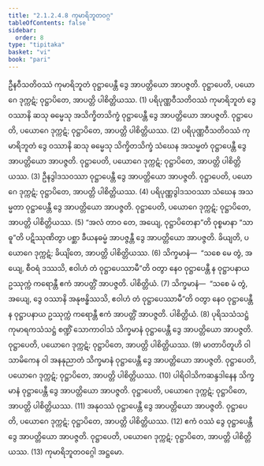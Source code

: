 ```yaml
---
title: "2.1.2.4.8 ကုမာရိဘူတဝဂ္ဂ"
tableOfContents: false
sidebar:
  order: 8
type: "tipitaka"
basket: "vi"
book: "pari"
---
```



<DynamicBreadcrumb />

<Division number="238" book="pari" e="ch" v="5" p="138">

<Paragraph number="954" book="pari">
ဦနဝီသတိဝဿံ ကုမာရိဘူတံ ဝုဋ္ဌာပေန္တီ ဒွေ အာပတ္တိယော အာပဇ္ဇတိ. ဝုဋ္ဌာပေတိ, ပယောဂေ ဒုက္ကဋံ; ဝုဋ္ဌာပိတေ, အာပတ္တိ ပါစိတ္တိယဿ. (1)
</Paragraph>

<Paragraph number="955" book="pari">
ပရိပုဏ္ဏဝီသတိဝဿံ ကုမာရိဘူတံ ဒွေ ဝဿာနိ ဆသု ဓမ္မေသု အသိက္ခိတသိက္ခံ ဝုဋ္ဌာပေန္တီ ဒွေ အာပတ္တိယော အာပဇ္ဇတိ. ဝုဋ္ဌာပေတိ, ပယောဂေ ဒုက္ကဋံ; ဝုဋ္ဌာပိတေ, အာပတ္တိ ပါစိတ္တိယဿ. (2)
</Paragraph>

<Paragraph number="956" book="pari">
ပရိပုဏ္ဏဝီသတိဝဿံ ကုမာရိဘူတံ ဒွေ ဝဿာနိ ဆသု ဓမ္မေသု သိက္ခိတသိက္ခံ သံဃေန အသမ္မတံ ဝုဋ္ဌာပေန္တီ ဒွေ အာပတ္တိယော အာပဇ္ဇတိ. ဝုဋ္ဌာပေတိ, ပယောဂေ ဒုက္ကဋံ; ဝုဋ္ဌာပိတေ, အာပတ္တိ ပါစိတ္တိယဿ. (3)
</Paragraph>

<Paragraph number="957" book="pari">
ဦနဒွါဒသဝဿာ ဝုဋ္ဌာပေန္တီ ဒွေ အာပတ္တိယော အာပဇ္ဇတိ. ဝုဋ္ဌာပေတိ, ပယောဂေ ဒုက္ကဋံ; ဝုဋ္ဌာပိတေ, အာပတ္တိ ပါစိတ္တိယဿ. (4)
</Paragraph>

<Paragraph number="958" book="pari">
ပရိပုဏ္ဏဒွါဒသဝဿာ သံဃေန အသမ္မတာ ဝုဋ္ဌာပေန္တီ ဒွေ အာပတ္တိယော အာပဇ္ဇတိ. ဝုဋ္ဌာပေတိ, ပယောဂေ ဒုက္ကဋံ; ဝုဋ္ဌာပိတေ, အာပတ္တိ ပါစိတ္တိယဿ. (5)
</Paragraph>

<Paragraph number="959" book="pari">
“အလံ တာဝ တေ, အယျေ, ဝုဋ္ဌာပိတေနာ”တိ ဝုစ္စမာနာ “သာဓူ”တိ ပဋိဿုဏိတွာ ပစ္ဆာ ခီယနဓမ္မံ အာပဇ္ဇန္တီ ဒွေ အာပတ္တိယော အာပဇ္ဇတိ. ခိယျတိ, ပယောဂေ ဒုက္ကဋံ; ခိယျိတေ, အာပတ္တိ ပါစိတ္တိယဿ. (6)
</Paragraph>

<Paragraph number="960" book="pari">
သိက္ခမာနံ—  “သစေ မေ တွံ, အယျေ, စီဝရံ ဒဿသိ, ဧဝါဟံ တံ ဝုဋ္ဌာပေဿာမီ”တိ ဝတွာ နေဝ ဝုဋ္ဌာပေန္တီ န ဝုဋ္ဌာပနာယ ဥဿုက္ကံ ကရောန္တီ ဧကံ အာပတ္တိံ အာပဇ္ဇတိ. ပါစိတ္တိယံ. (7)
</Paragraph>

<Paragraph number="961" book="pari">
သိက္ခမာနံ—  “သစေ မံ တွံ, အယျေ, ဒွေ ဝဿာနိ အနုဗန္ဓိဿသိ, ဧဝါဟံ တံ ဝုဋ္ဌာပေဿာမီ”တိ ဝတွာ နေဝ ဝုဋ္ဌာပေန္တီ န ဝုဋ္ဌာပနာယ ဥဿုက္ကံ ကရောန္တီ ဧကံ အာပတ္တိံ အာပဇ္ဇတိ. ပါစိတ္တိယံ. (8)
</Paragraph>

<Paragraph number="962" book="pari">
ပုရိသသံသဋ္ဌံ ကုမာရကသံသဋ္ဌံ စဏ္ဍိံ သောကာဝါသံ သိက္ခမာနံ ဝုဋ္ဌာပေန္တီ ဒွေ အာပတ္တိယော အာပဇ္ဇတိ. ဝုဋ္ဌာပေတိ, ပယောဂေ ဒုက္ကဋံ; ဝုဋ္ဌာပိတေ, အာပတ္တိ ပါစိတ္တိယဿ. (9)
</Paragraph>

<Paragraph number="963" book="pari">
မာတာပိတူဟိ ဝါ သာမိကေန ဝါ အနနုညာတံ သိက္ခမာနံ ဝုဋ္ဌာပေန္တီ ဒွေ အာပတ္တိယော အာပဇ္ဇတိ. ဝုဋ္ဌာပေတိ, ပယောဂေ ဒုက္ကဋံ; ဝုဋ္ဌာပိတေ, အာပတ္တိ ပါစိတ္တိယဿ. (10)
</Paragraph>

<Paragraph number="964" book="pari">
ပါရိဝါသိကဆန္ဒဒါနေန သိက္ခမာနံ ဝုဋ္ဌာပေန္တီ ဒွေ အာပတ္တိယော အာပဇ္ဇတိ. ဝုဋ္ဌာပေတိ, ပယောဂေ ဒုက္ကဋံ; ဝုဋ္ဌာပိတေ, အာပတ္တိ ပါစိတ္တိယဿ. (11)
</Paragraph>

<Paragraph number="965" book="pari">
အနုဝဿံ ဝုဋ္ဌာပေန္တီ ဒွေ အာပတ္တိယော အာပဇ္ဇတိ. ဝုဋ္ဌာပေတိ, ပယောဂေ ဒုက္ကဋံ; ဝုဋ္ဌာပိတေ, အာပတ္တိ ပါစိတ္တိယဿ. (12)
</Paragraph>

<Paragraph number="966" book="pari">
ဧကံ ဝဿံ ဒွေ ဝုဋ္ဌာပေန္တီ ဒွေ အာပတ္တိယော အာပဇ္ဇတိ. ဝုဋ္ဌာပေတိ, ပယောဂေ ဒုက္ကဋံ; ဝုဋ္ဌာပိတေ, အာပတ္တိ ပါစိတ္တိယဿ. (13)

</Paragraph>
</Division>

<Paragraph number="967" type="center" book="pari">
ကုမာရိဘူတဝဂ္ဂေါ အဋ္ဌမော.
</Paragraph>